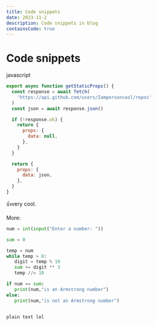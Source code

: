 ```yaml
---
title: Code snippets
date: 2023-11-2
description: Code snippets in blog
containsCode: true
---
```


# Code snippets

javascript

```javascript
export async function getStaticProps() {
  const response = await fetch(
    'https://api.github.com/users/Iampersoncool/repos'
  )
  const json = await response.json()

  if (!response.ok) {
    return {
      props: {
        data: null,
      },
    }
  }

  return {
    props: {
      data: json,
    },
  }
}
```

👍very cool.

More:

```python
num = int(input("Enter a number: "))

sum = 0

temp = num
while temp > 0:
   digit = temp % 10
   sum += digit ** 3
   temp //= 10

if num == sum:
   print(num,"is an Armstrong number")
else:
   print(num,"is not an Armstrong number")
```

```text

plain text lol

```
